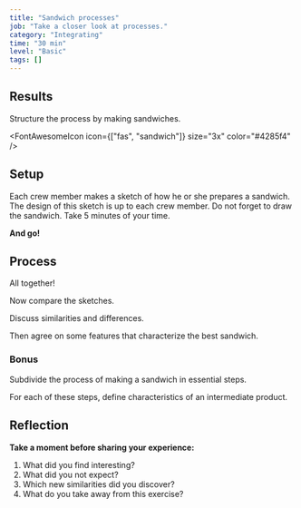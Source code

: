 ```yaml
---
title: "Sandwich processes"
job: "Take a closer look at processes."
category: "Integrating"
time: "30 min"
level: "Basic"
tags: []
---
```


## Results

Structure the process by making sandwiches.

<FontAwesomeIcon icon={["fas", "sandwich"]} size="3x" color="#4285f4" />

## Setup

Each crew member makes a sketch of how he or she prepares a sandwich.
The design of this sketch is up to each crew member.
Do not forget to draw the sandwich.
Take 5 minutes of your time.

**And go!**

## Process

All together!

Now compare the sketches.

Discuss similarities and differences.

Then agree on some features that characterize the best sandwich.

### Bonus

Subdivide the process of making a sandwich in essential steps.

For each of these steps, define characteristics of an intermediate product.

## Reflection

**Take a moment before sharing your experience:**

1. What did you find interesting?
2. What did you not expect?
3. Which new similarities did you discover?
4. What do you take away from this exercise?
